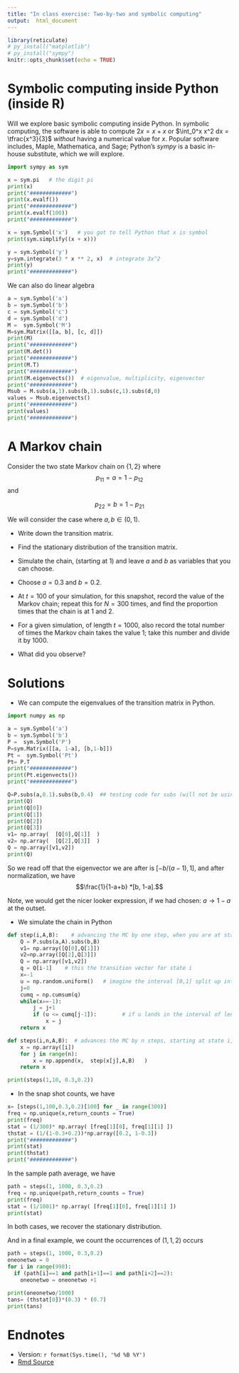 ```yaml
---
title: "In class exercise: Two-by-two and symbolic computing"
output:  html_document
---
```



```r
library(reticulate)
# py_install("matplotlib")
# py_install("sympy")
knitr::opts_chunk$set(echo = TRUE)
```


# Symbolic computing inside Python  (inside R)

Will we explore basic symbolic computing inside Python.  In symbolic computing, the software is able to compute $2x = x+x$  or $\int_0^x x^2 dx = \tfrac{x^3}{3}$ *without* having a numerical value for $x$.  Popular software includes, Maple, Mathematica, and Sage; Python's *sympy* is a basic in-house substitute, which we will explore.


```python
import sympy as sym

x = sym.pi   # the digit pi
print(x)
print("#############")
print(x.evalf())
print("#############")
print(x.evalf(100))
print("#############")

x = sym.Symbol('x')   # you got to tell Python that x is symbol
print(sym.simplify((x + x)))

y = sym.Symbol('y')
y=sym.integrate(3 * x ** 2, x)  # integrate 3x^2
print(y)
print("#############")
```

We can also do linear algebra

```python
a = sym.Symbol('a')
b = sym.Symbol('b')
c = sym.Symbol('c')
d = sym.Symbol('d')
M =  sym.Symbol('M')
M=sym.Matrix([[a, b], [c, d]])
print(M)
print("#############")
print(M.det())
print("#############")
print(M.T)
print("#############")
print(M.eigenvects())  # eigenvalue, multiplicity, eigenvector
print("#############")
Msub = M.subs(a,1).subs(b,1).subs(c,1).subs(d,0)
values = Msub.eigenvects()
print("#############")
print(values)
print("#############")


```





# A Markov chain

Consider the two state Markov chain on $\{1,2\}$ where 
$$p_{11} = a = 1-p_{12}$$ 
and

$$p_{22} = b=1- p_{21}$$

We will consider the case where $a,b \in (0,1)$.

* Write down the transition matrix.

* Find the stationary distribution of the transition matrix.

*  Simulate the chain, (starting at $1$) and leave $a$ and $b$ as variables that you can choose.

* Choose $a=0.3$ and $b=0.2$.

*  At $t=100$ of your simulation, for this snapshot,  record the value of the Markov chain; repeat this for $N=300$ times, and find the proportion times that the chain is at $1$ and $2$.


*  For a given simulation, of length $t=1000$, also record the total number of times the Markov chain takes the value $1$; take this number and divide it by $1000$.  

* What did you observe?


# Solutions


* We can compute the eigenvalues of the transition matrix in Python. 


```python
import numpy as np

a = sym.Symbol('a')
b = sym.Symbol('b')
P =  sym.Symbol('P')
P=sym.Matrix([[a, 1-a], [b,1-b]])
Pt =  sym.Symbol('Pt')
Pt= P.T
print("#############")
print(Pt.eigenvects())
print("#############")

Q=P.subs(a,0.1).subs(b,0.4)  ## testing code for subs (will not be using these values)
print(Q)
print(Q[0])
print(Q[1])
print(Q[2])
print(Q[3])
v1= np.array(  [Q[0],Q[1]]  )
v2= np.array(  [Q[2],Q[3]]  )  
Q = np.array([v1,v2])
print(Q)

```

So we read off that the eigenvector we are after is $[-b/(a-1), 1]$, and after normalization, we have 
$$\frac{1}{1-a+b} *[b, 1-a].$$

Note, we would get the nicer looker expression, if we had chosen: $a \to 1-a$ at the outset.

*  We simulate the chain in Python 

```python

def step(i,A,B):    # advancing the MC by one step, when you are at state i, with values for a and b
    Q = P.subs(a,A).subs(b,B)
    v1= np.array([Q[0],Q[1]])
    v2=np.array([Q[2],Q[3]])
    Q = np.array([v1,v2])
    q = Q[i-1]    # this the transition vector for state i
    x=-1
    u = np.random.uniform()   # imagine the interval [0,1] split up into smaller intervals with probabilities q_j summing to 1
    j=0
    cumq = np.cumsum(q)
    while(x==-1):            
        j = j+1
        if (u <= cumq[j-1]):        # if u lands in the interval of length q_j, then we jump to state j
            x = j
    return x

def steps(i,n,A,B):  # advances the MC by n steps, starting at state i, (with values A and B) keeping a complete history
    x = np.array([i])
    for j in range(n):
        x = np.append(x,  step(x[j],A,B)   )
    return x

print(steps(1,10, 0.3,0.2))
```


* In the snap shot counts, we have

```python
x= [steps(1,100,0.3,0.2)[100] for _ in range(300)]
freq = np.unique(x,return_counts = True)
print(freq)
stat = (1/300)* np.array( [freq[1][0], freq[1][1] ])
thstat = (1/(1-0.3+0.2))*np.array([0.2, 1-0.3])
print("#############")
print(stat)
print(thstat)
print("#############")
```

In the sample path average, we have

```python

path = steps(1, 1000, 0.3,0.2)
freq = np.unique(path,return_counts = True)
print(freq)
stat = (1/1001)* np.array( [freq[1][0], freq[1][1] ])
print(stat)
```

In both cases, we recover the stationary distribution.  

And in a final example, we count the occurrences of  $(1,1,2)$ occurs

```python

path = steps(1, 1000, 0.3,0.2)
oneonetwo = 0
for i in range(998):
  if (path[i]==1 and path[i+1]==1 and path[i+2]==2):
    oneonetwo = oneonetwo +1

print(oneonetwo/1000)
tans= (thstat[0])*(0.3) * (0.7)
print(tans)
```

#  Endnotes

* Version: `r format(Sys.time(), '%d %B %Y')`
* [Rmd Source](https://tsoo-math.github.io/ucl4/week9-2023-inclass-sols.Rmd)
<br>
<br>
<br>
